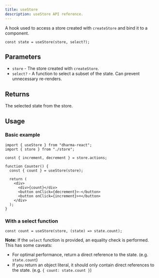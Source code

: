 ```yaml
---
title: useStore
description: useStore API reference.
---
```


A hook used to access a store created with `createStore` and bind it to a component.

```tsx
const state = useStore(store, select?);
```

## Parameters

- `store` - The store created with `createStore`.
- `select?` - A function to select a subset of the state. Can prevent unnecessary re-renders.

## Returns

The selected state from the store.

## Usage

### Basic example

```tsx
import { useStore } from "dharma-react";
import { store } from "./store";

const { increment, decrement } = store.actions;

function Counter() {
  const { count } = useStore(store);

  return (
    <div>
      <div>{count}</div>
      <button onClick={decrement}>-</button>
      <button onClick={increment}>+</button>
    </div>
  );
}
```

### With a select function

```tsx
const count = useStore(store, (state) => state.count);
```

**Note:** If the `select` function is provided, an equality check is performed. This has some caveats:

- For optimal performance, return a direct reference to the state. (e.g. `state.count`)
- If you return an object literal, it should only contain direct references to the state. (e.g. `{ count: state.count }`)
